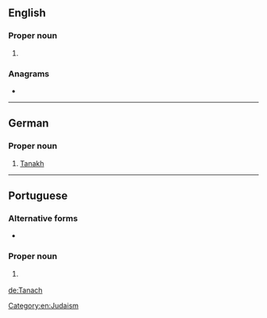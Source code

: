 ==English==

===Proper noun===
{{en-proper noun}}

# {{alternative form of|Tanakh|lang=en}}

===Anagrams===
* {{l|en|acanth}}

[[Category:en:Judaism]]

----

==German==

===Proper noun===
{{de-proper noun|m|Tanach}}

# [[Tanakh]]

----

==Portuguese==

===Alternative forms===
* {{l|pt|Tanakh}}

===Proper noun===
{{pt-proper noun|m-f}}

# {{l|en|Tanakh}} {{gloss|body of Jewish scripture}}

[[de:Tanach]]